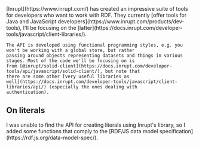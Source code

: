 
<Content>
    [Inrupt](https://www.inrupt.com/) has created an impressive suite of tools for developers who want to work with RDF.
    They currently [offer tools for Java and JavaScript developers](https://www.inrupt.com/products/dev-tools), I'll be
    focusing on the [latter](https://docs.inrupt.com/developer-tools/javascript/client-libraries/).

    The API is developed using functional programming styles, e.g. you won't be working with a global store, but rather
    passing around objects representing datasets and things in various stages. Most of the code we'll be focusing on is
    from [@inrupt/solid-client](https://docs.inrupt.com/developer-tools/api/javascript/solid-client/), but note that
    there are some other [very useful libraries as
    well](https://docs.inrupt.com/developer-tools/javascript/client-libraries/api/) (especially the ones dealing with
    authentication).
</Content>

<section className="message is-warning">
    <h2 className="message-header">On literals</h2>
    <div className="message-body">
        <p>
            I was unable to find the API for creating literals using Inrupt's library, so I added some functions that
            comply to the [RDF/JS data model specification](https://rdf.js.org/data-model-spec/).
        </p>
    </div>
</section>

<Code id="RDFJSLib" language="typescript" code={libCode} className="line-numbers" />
